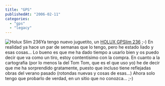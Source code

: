 ```yaml
---
title: "GPS"
publishedAt: "2006-02-11"
categories: 
  - "gps"
  - "legacy"
---
```


![Holux Slim 236](http://www.holux.com/product/images/gpslim236_s.png)Ya tengo nuevo juguetito, un [HOLUX GPSlim 236](http://www.holux.com/product/search.htm?filename=gpsreceiver_bluetooth_gpslim236.htm&target=gpsreceiver00&level=grandsonson) ;-) En realidad ya hace un par de semanas que lo tengo, pero he estado liado y esas cosas... Lo bueno es que me ha dado tiempo a usarlo bien y os puedo decir que va como un tiro, estoy contentisimo con la compra. En cuanto a la cartografia (por lo menos la del Tom Tom, que es el que uso yo) he de decir que me ha sorprendido gratamente, puesto que incluso tiene reflejadas obras del verano pasado (rotondas nuevas y cosas de esas...) Ahora solo tengo que probarlo de verdad, en un sitio que no conozca... ;-)
